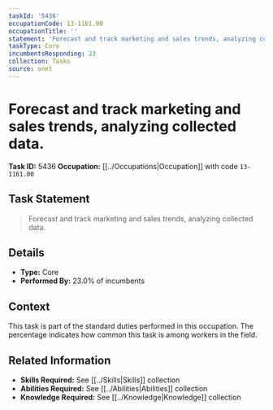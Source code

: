 ```yaml
---
taskId: '5436'
occupationCode: 13-1161.00
occupationTitle: ''
statement: 'Forecast and track marketing and sales trends, analyzing collected data.'
taskType: Core
incumbentsResponding: 23
collection: Tasks
source: onet
---
```

# Forecast and track marketing and sales trends, analyzing collected data.

**Task ID:** 5436
**Occupation:** [[../Occupations|Occupation]] with code `13-1161.00`

## Task Statement

> Forecast and track marketing and sales trends, analyzing collected data.

## Details

- **Type:** Core
- **Performed By:** 23.0% of incumbents

## Context

This task is part of the standard duties performed in this occupation. The percentage indicates how common this task is among workers in the field.

## Related Information

- **Skills Required:** See [[../Skills|Skills]] collection
- **Abilities Required:** See [[../Abilities|Abilities]] collection
- **Knowledge Required:** See [[../Knowledge|Knowledge]] collection
